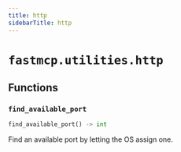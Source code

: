 ---
title: http
sidebarTitle: http
---

# `fastmcp.utilities.http`

## Functions

### `find_available_port` <sup><a href="https://github.com/jlowin/fastmcp/blob/main/src/fastmcp/utilities/http.py#L4" target="_blank"><Icon icon="github" style="width: 14px; height: 14px;" /></a></sup>

```python
find_available_port() -> int
```


Find an available port by letting the OS assign one.

